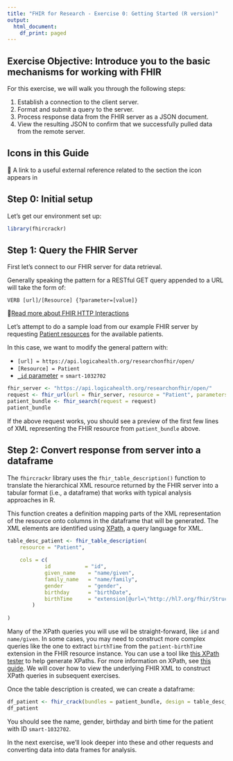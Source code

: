```yaml
---
title: "FHIR for Research - Exercise 0: Getting Started (R version)"
output:
  html_document:
    df_print: paged
---
```


## Exercise Objective: Introduce you to the basic mechanisms for working with FHIR

For this exercise, we will walk you through the following steps:

1. Establish a connection to the client server.
2. Format and submit a query to the server.
3. Process response data from the FHIR server as a JSON document.
4. View the resulting JSON to confirm that we successfully pulled data from the remote server.

## Icons in this Guide
 📘 A link to a useful external reference related to the section the icon appears in  

## Step 0: Initial setup

Let's get our environment set up:

```r
library(fhircrackr)
```

## Step 1: Query the FHIR Server

First let's connect to our FHIR server for data retrieval.

Generally speaking the pattern for a RESTful GET query appended to a URL will take the form of:

```
VERB [url]/[Resource] {?parameter=[value]}
```

📘[Read more about FHIR HTTP Interactions](http://hl7.org/fhir/R4/http.html)

Let's attempt to do a sample load from our example FHIR server by requesting [Patient resources](https://www.hl7.org/fhir/patient.html) for the available patients.

In this case, we want to modify the general pattern with:

- `[url] = https://api.logicahealth.org/researchonfhir/open/`
- `[Resource] = Patient`
- [`_id` parameter](https://www.hl7.org/fhir/search.html#id) = `smart-1032702`

```r
fhir_server <- "https://api.logicahealth.org/researchonfhir/open/"
request <- fhir_url(url = fhir_server, resource = "Patient", parameters = list("_id"="smart-1032702"))
patient_bundle <- fhir_search(request = request)
patient_bundle
```

If the above request works, you should see a preview of the first few lines of XML representing the FHIR resource from `patient_bundle` above.

## Step 2: Convert response from server into a dataframe

The `fhircrackr` library uses the `fhir_table_description()` function to translate the hierarchical XML resource returned by the FHIR server into a tabular format (i.e., a dataframe) that works with typical analysis approaches in R.

This function creates a definition mapping parts of the XML representation of the resource onto columns in the dataframe that will be generated. The XML elements are identified using [XPath](https://en.wikipedia.org/wiki/XPath), a query language for XML.

```r
table_desc_patient <- fhir_table_description(
    resource = "Patient",
    
    cols = c(
            id           = "id",
            given_name    = "name/given",
            family_name   = "name/family",
            gender        = "gender",
            birthday      = "birthDate",
            birthTime     = "extension[@url=\"http://hl7.org/fhir/StructureDefinition/patient-birthTime\"]/valueDateTime"
        )
    
)
```

Many of the XPath queries you will use wil be straight-forward, like `id` and `name/given`. In some cases, you may need to construct more complex queries like the one to extract `birthTime` from the `patient-birthTime` extension in the FHIR resource instance. You can use a tool like [this XPath tester](https://extendsclass.com/xpath-tester.html) to help generate XPaths. For more information on XPath, see [this guide](https://www.w3schools.com/xml/xpath_intro.asp). We will cover how to view the underlying FHIR XML to construct XPath queries in subsequent exercises.

Once the table description is created, we can create a dataframe:

```r
df_patient <- fhir_crack(bundles = patient_bundle, design = table_desc_patient, verbose = 0)
df_patient
```

You should see the name, gender, birthday and birth time for the patient with ID `smart-1032702`.

In the next exercise, we'll look deeper into these and other requests and converting data into data frames for analysis.